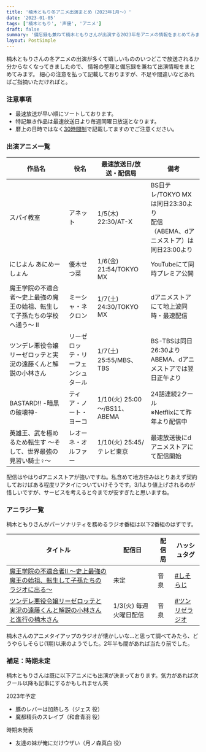 ```yaml
---
title: '楠木ともり冬アニメ出演まとめ（2023年1月～）'
date: '2023-01-05'
tags: ['楠木ともり', '声優', 'アニメ']
draft: false
summary: '備忘録も兼ねて楠木ともりさんが出演する2023年冬アニメの情報をまとめてみます。'
layout: PostSimple
---
```


楠木ともりさんの冬アニメの出演が多くて嬉しいもののいつどこで放送されるか分からなくなってきましたので、
情報の整理と備忘録を兼ねて出演情報をまとめてみます。
細心の注意を払って記載しておりますが、不足や間違いなどあればご指摘いただければと。

### 注意事項
* 最速放送が早い順にソートしております。
* 特記無き作品は最速放送日より毎週同曜日放送となります。
* 暦上の日時ではなく[30時間制](https://ja.wikipedia.org/wiki/30%E6%99%82%E9%96%93%E5%88%B6)で記載してますのでご注意ください。

### 出演アニメ一覧

| 作品名 | 役名 | 最速放送日/放送・配信局 | 備考 |
| ---- | ---- | ---- | ---- |
| スパイ教室 | アネット | 1/5(木) 22:30/AT-X | BS日テレ/TOKYO MXは同日23:30より<br/>配信（ABEMA、dアニメストア）は同日23:00より
| にじよん あにめーしょん | 優木せつ菜 | 1/6(金) 21:54/TOKYO MX | YouTubeにて同時プレミア公開
| 魔王学院の不適合者〜史上最強の魔王の始祖、転生して子孫たちの学校へ通う〜 II | ミーシャ・ネクロン | 1/7(土) 24:30/TOKYO MX | dアニメストアにて地上波同時・最速配信 |
| ツンデレ悪役令嬢リーゼロッテと実況の遠藤くんと解説の小林さん  | リーゼロッテ・リーフェンシュタール | 1/7(土) 25:55/MBS、TBS | BS-TBSは同日26:30より<br/>ABEMA、dアニメストアでは翌日正午より |
| BASTARD!! -暗黒の破壊神- | ティア・ノート・ヨーコ | 1/10(火) 25:00～/BS11、ABEMA | 24話連続2クール<br/>※Netflixにて昨年より配信中 |
| 英雄王、武を極めるため転生す 〜そして、世界最強の見習い騎士♀〜  | レオーネ・オルファー | 1/10(火) 25:45/テレビ東京 | 最速放送後にdアニメストアにて配信開始 |

配信はやはりdアニメストアが強いですね。私含めて地方住みはとりあえず契約しておけばある程度リアタイについていけそうです。3/1より値上げされるのが惜しいですが、サービスを考えると今までが安すぎたと思いますね。

### アニラジ一覧
楠木ともりさんがパーソナリティを務めるラジオ番組は以下2番組のはずです。

| タイトル | 配信日 | 配信局 | ハッシュタグ |
| ---- | ---- | ---- | ---- |
| [魔王学院の不適合者Ⅱ ～史上最強の魔王の始祖、転生して子孫たちのラジオに出る～](https://www.onsen.ag/program/maoh) | 未定 | 音泉 | [#しそらじ](https://twitter.com/hashtag/%E3%81%97%E3%81%9D%E3%82%89%E3%81%98) |
| [ツンデレ悪役令嬢リーゼロッテと実況の遠藤くんと解説の小林さんと進行の楠木さん](https://www.onsen.ag/program/tsunlise)  | 1/3(火) 毎週火曜日配信 | 音泉 | [#ツンリゼラジオ](https://twitter.com/hashtag/%E3%83%84%E3%83%B3%E3%83%AA%E3%82%BC%E3%83%A9%E3%82%B8%E3%82%AA) |

楠木さんのアニメタイアップのラジオが懐かしいな…と思って調べてみたら、どうやらしそらじ(1期)以来のようでした。2年半も間があれば当たり前でした。

### 補足：時期未定
楠木ともりさんは既に以下アニメにも出演が決まっております。気力があれば次クール以降も記事にするかもしれません笑

2023年予定
* 豚のレバーは加熱しろ（ジェス 役）
* 魔都精兵のスレイブ（和倉青羽 役）

時期未発表
* 友達の妹が俺にだけウザい（月ノ森真白 役）